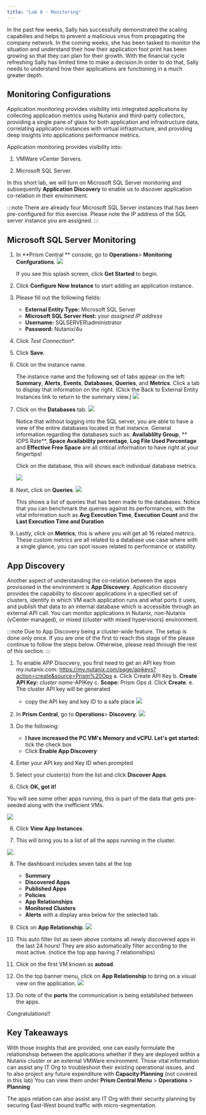 ```yaml
---
title: "Lab 8 - Monitoring"
---
```



In the past few weeks, Sally has successfully demonstrated the scaling capabilies and helps to 
prevent a malicious virus from propagating the company network. In the coming weeks, she has been 
tasked to monitor the situation and understand their how their application foot print has been 
growing so that they can plan for their growth. With the financial cycle refreshing Sally has 
limited time to make a decision.In order to do that, Sally needs to understand how their 
applications are functioning in a much greater depth.

## Monitoring Configurations

Application monitoring provides visibility into integrated applications by collecting application 
metrics using Nutanix and third-party collectors, providing a single pane of glass for both 
application and infrastructure data, correlating application instances with virtual infrastructure, 
and providing deep insights into applications performance metrics.

Application monitoring provides visibility into:

1. VMWare vCenter Servers.

2. Microsoft SQL Server.

In this short lab, we will turn on Microsoft SQL Server monitoring and subsequently **Application Discovery**
to enable us to discover application co-relation in their environment.

:::note
There are already four Microsoft SQL Server instances that has been pre-configured for this exercise.
Please note the IP address of the SQL server instance you are assigned.
:::

## Microsoft SQL Server Monitoring

1. In **Prism Central ** console, go to **Operations**> **Monitoring Confgurations**.
   ![](images/mon_config.png)

   If you see this splash screen, click **Get Started** to begin.

2. Click **Configure New Instance** to start adding an application instance.

3. Please fill out the following fields:
      - **External Entity Type:** Microsoft SQL Server
      - **Microsoft SQL Server Host:** _your assigned IP address_
      - **Username:** SQLSERVER\administrator
      - **Password:** Nutanix/4u

4. Click *Test Connection**.

5. Click **Save**.

6. Click on the instance name.
   
   The instance name and the following set of tabs appear on the left: **Summary**, **Alerts**, 
   **Events**, **Databases**, **Queries**, and **Metrics**. Click a tab to display that information 
   on the right. (Click the Back to External Entity Instances link to return to the summary view.)
   ![](images/sql_mon.png)

7. Click on the **Databases** tab.
   ![](images/db_metrics.png) 
   
   Notice that without logging into the SQL server, you are able to have a view of the entire databases 
   located in that instance. General information regarding the databases such as: **Availablilty Group**,
   ** IOPS Rate**, **Space Availability percentage**, **Log File Used Percentage** and **Effective
   Free Space** are all critical information to have right at your fingertips!

   Click on the database, this will shows each individual database metrics.

   ![](images/ind_metrics.png)

8. Next, click on **Queries**.
   ![](images/queries.png)

   This shows a list of queries that has been made to the databases. Notice that you can benchmark
   the queries against its performances, with the vital information such as **Avg Execution 
   Time**, **Execution Count** and the **Last Execution Time and Duration**

9. Lastly, click on **Metrics**, this is where you will get all 16 related metrics.
   These custom metrics are all related to a database use case where with a single glance, you 
   can spot issues related to performance or stability.

## App Discovery

Another aspect of understanding the co-relation between the apps provisoned in the environment is
**App Discovery**. Application discovery provides the capability to discover applications in a 
specified set of clusters, identify in which VM each application runs and what ports it uses, and 
publish that data to an internal database which is accessible through an external API call. You can
monitor applications in Nutanix, non-Nutanix (vCenter managed), or mixed (cluster with mixed 
hypervisors) environment.

:::note 
Due to App Discovery being a cluster-wide feature. The setup is done only once. If you are one of the
first to reach this stage of the please continue to follow the steps below.
Otherwise, please read through the rest of this section.
:::

1. To enable APP Disocvery, you first need to get an API key from my.nutanix.com:
   https://my.nutanix.com/page/apikeys?action=create&source=Prism%20Ops
   a. Click Create API Key
   b. **Create API Key:** _cluster name_-APIKey 
   c. **Scope:** Prism Ops
   d. Click **Create**.
   e. The cluster API key will be generated
      - copy the API key and key ID to a safe place
      ![](images/api_key.png)

2. In **Prism Central**, go to **Operations**> **Discovery**.
   ![](images/apps_discovery.png)

2. Do the following:
   - **I have increased the PC VM's Memory and vCPU. Let's get started:** tick the check box
   - Click **Enable App Discovery**

3. Enter your API key and Key ID when prompted

4. Select your cluster(s) from the list and click **Discover Apps**.
   
5. Click **OK, got it!**

You will see some other apps running, this is part of the data that gets pre-seeded along with the 
inefficient VMs.

  ![](images/discovered_apps.png)

6. Click **View App Instances**. 

7. This will bring you to a list of all the apps running in the cluster.

  ![](images/discover_list.png)

8. The dashboard includes seven tabs at the top 
   - **Summary** 
   - **Discovered Apps**
   - **Published Apps** 
   - **Policies** 
   - **App Relationships** 
   - **Monitored Clusters**
   - **Alerts** 
   with a display area below for the selected tab.

9. Click on **App Relationship**.
   ![](images/app_rel.png)

10. This auto filter list as seen above contains all newly discovered apps in the last 24 hours!
    They are also automatically filter according to the most active. (notice the top app having 7 
    relationships)


11. Click on the first VM known as **autoad**.
    
12. On the top banner menu, click on **App Relationship** to bring on a visual view on the 
    application.
    ![](images/visual.png)

13. Do note of the **ports** the communication is being established between the apps.


 Congratulations!!

 ## Key Takeaways

 With those insights that are provided, one can easily formulate the relationshsip between the applications whether if 
 they are deployed within a Nutanix cluster or an external VMWare environment. Those vital information can assist any 
 IT Org to troubleshoot their existing operational issues, and to also project any future expenditure with **Capacity Planning**
 (not covered in this lab) You can view them under **Prism Central Menu** > **Operations** > **Planning**

 The apps relation can also assist any IT Org with their security planning by securing East-West bound traffic with 
 micro-segmentation.
 

 
     
    

 
   





  



   









   






